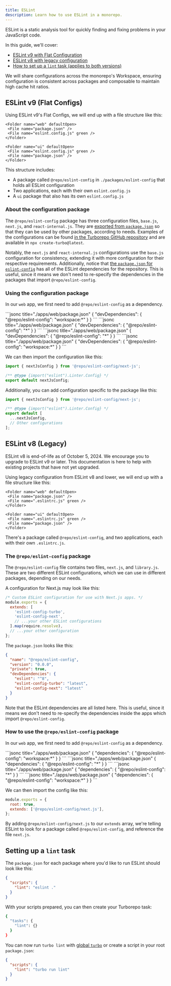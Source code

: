 ```yaml
---
title: ESLint
description: Learn how to use ESLint in a monorepo.
---
```



ESLint is a static analysis tool for quickly finding and fixing problems in your JavaScript code.

<CreateTurboCallout />

In this guide, we'll cover:

- [ESLint v9 with Flat Configuration](#eslint-v9-flat-configs)
- [ESLint v8 with legacy configuration](#eslint-v8-legacy)
- [How to set up a `lint` task (applies to both versions)](#setting-up-a-lint-task)

We will share configurations across the monorepo's Workspace, ensuring configuration is consistent across packages and composable to maintain high cache hit ratios.

## ESLint v9 (Flat Configs)

Using ESLint v9's Flat Configs, we will end up with a file structure like this:

<Files>
  <Folder name="apps" defaultOpen>
    <Folder name="docs" defaultOpen>
     <File name="package.json" />
     <File name="eslint.config.js" green />
    </Folder>

    <Folder name="web" defaultOpen>
     <File name="package.json" />
     <File name="eslint.config.js" green />
    </Folder>

  </Folder>

  <Folder name="packages" defaultOpen>
    <Folder name="eslint-config" defaultOpen>
     <File name="base.js" green />
     <File name="next.js" green />
     <File name="react-internal.js" green />
     <File name="package.json" />
    </Folder>

    <Folder name="ui" defaultOpen>
     <File name="eslint.config.js" green />
     <File name="package.json" />
    </Folder>

  </Folder>
</Files>

This structure includes:

- A package called `@repo/eslint-config` in `./packages/eslint-config` that holds all ESLint configuration
- Two applications, each with their own `eslint.config.js`
- A `ui` package that also has its own `eslint.config.js`

### About the configuration package

The `@repo/eslint-config` package has three configuration files, `base.js`, `next.js`, and `react-internal.js`. They are [exported from `package.json`](https://github.com/vercel/turborepo/blob/main/examples/basic/packages/eslint-config/package.json#L6) so that they can be used by other packages, according to needs. Examples of the configurations can be found [in the Turborepo GitHub repository](https://github.com/vercel/turborepo/tree/main/examples/basic/packages/eslint-config) and are available in `npx create-turbo@latest`.

Notably, the `next.js` and `react-internal.js` configurations use the `base.js` configuration for consistency, extending it with more configuration for their respective requirements. Additionally, notice that [the `package.json` for `eslint-config`](https://github.com/vercel/turborepo/blob/main/examples/basic/packages/eslint-config/package.json) has all of the ESLint dependencies for the repository. This is useful, since it means we don't need to re-specify the dependencies in the packages that import `@repo/eslint-config`.

### Using the configuration package

In our `web` app, we first need to add `@repo/eslint-config` as a dependency.

<PackageManagerTabs>

  <Tab value="pnpm">
```jsonc title="./apps/web/package.json"
{
  "devDependencies": {
    "@repo/eslint-config": "workspace:*"
  }
}
```
  </Tab>

  <Tab value="yarn">
```jsonc title="./apps/web/package.json"
{
  "devDependencies": {
    "@repo/eslint-config": "*"
  }
}
```
  </Tab>

  <Tab value="npm">
```jsonc title="./apps/web/package.json"
{
  "devDependencies": {
    "@repo/eslint-config": "*"
  }
}
```
  </Tab>

  <Tab value="bun (Beta)">
```jsonc title="./apps/web/package.json"
{
  "devDependencies": {
    "@repo/eslint-config": "workspace:*"
  }
}
```
  </Tab>
</PackageManagerTabs>

We can then import the configuration like this:

```js title="./apps/web/eslint.config.js"
import { nextJsConfig } from '@repo/eslint-config/next-js';

/** @type {import("eslint").Linter.Config} */
export default nextJsConfig;
```

Additionally, you can add configuration specific to the package like this:

```js title="./apps/web/eslint.config.js"
import { nextJsConfig } from '@repo/eslint-config/next-js';

/** @type {import("eslint").Linter.Config} */
export default [
  ...nextJsConfig,
  // Other configurations
];
```

## ESLint v8 (Legacy)

<Callout type="warn">
  ESLint v8 is end-of-life as of October 5, 2024. We encourage you to upgrade to
  ESLint v9 or later. This documentation is here to help with existing projects
  that have not yet upgraded.
</Callout>

Using legacy configuration from ESLint v8 and lower, we will end up with a file structure like this:

<Files>
  <Folder name="apps" defaultOpen>
    <Folder name="docs" defaultOpen>
     <File name="package.json" />
     <File name=".eslintrc.js" green />
    </Folder>

    <Folder name="web" defaultOpen>
     <File name="package.json" />
     <File name=".eslintrc.js" green />
    </Folder>

  </Folder>

  <Folder name="packages" defaultOpen>
    <Folder name="eslint-config" defaultOpen>
     <File name="base.js" green />
     <File name="next.js" green />
     <File name="react-internal.js" green />
     <File name="package.json" />
    </Folder>

    <Folder name="ui" defaultOpen>
     <File name=".eslintrc.js" green />
     <File name="package.json" />
    </Folder>

  </Folder>
</Files>

There's a package called `@repo/eslint-config`, and two applications, each with their own `.eslintrc.js`.

### The `@repo/eslint-config` package

The `@repo/eslint-config` file contains two files, `next.js`, and `library.js`. These are two different ESLint configurations, which we can use in different packages, depending on our needs.

A configuration for Next.js may look like this:

```js title="./packages/eslint-config/next.js"
/* Custom ESLint configuration for use with Next.js apps. */
module.exports = {
  extends: [
    'eslint-config-turbo',
    'eslint-config-next',
    // ...your other ESLint configurations
  ].map(require.resolve),
  // ...your other configuration
};
```

The `package.json` looks like this:

```json title="./packages/eslint-config/package.json"
{
  "name": "@repo/eslint-config",
  "version": "0.0.0",
  "private": true,
  "devDependencies": {
    "eslint": "^8",
    "eslint-config-turbo": "latest",
    "eslint-config-next": "latest"
  }
}
```

Note that the ESLint dependencies are all listed here. This is useful, since it means we don't need to re-specify the dependencies inside the apps which import `@repo/eslint-config`.

### How to use the `@repo/eslint-config` package

In our `web` app, we first need to add `@repo/eslint-config` as a dependency.

<PackageManagerTabs>

  <Tab value="pnpm">
```jsonc title="./apps/web/package.json"
{
  "dependencies": {
    "@repo/eslint-config": "workspace:*"
  }
}
```
  </Tab>
  <Tab value="yarn">
```jsonc title="./apps/web/package.json"
{
  "dependencies": {
    "@repo/eslint-config": "*"
  }
}
```
  </Tab>

  <Tab value="npm">
```jsonc title="./apps/web/package.json"
{
  "dependencies": {
    "@repo/eslint-config": "*"
  }
}
```
  </Tab>

  <Tab value="bun (Beta)">
```jsonc title="./apps/web/package.json"
{
  "dependencies": {
    "@repo/eslint-config": "workspace:*"
  }
}
```
  </Tab>
</PackageManagerTabs>

We can then import the config like this:

```js title="./apps/web/.eslintrc.js"
module.exports = {
  root: true,
  extends: ['@repo/eslint-config/next.js'],
};
```

By adding `@repo/eslint-config/next.js` to our `extends` array, we're telling ESLint to look for a package called `@repo/eslint-config`, and reference the file `next.js`.

## Setting up a `lint` task

The `package.json` for each package where you'd like to run ESLint should look like this:

```json title="./packages/*/package.json"
{
  "scripts": {
    "lint": "eslint ."
  }
}
```

With your scripts prepared, you can then create your Turborepo task:

```bash title="./turbo.json"
{
  "tasks": {
    "lint": {}
  }
}
```

You can now run `turbo lint` with [global `turbo`](/docs/getting-started/installation#global-installation) or create a script in your root `package.json`:

```json title="./package.json"
{
  "scripts": {
    "lint": "turbo run lint"
  }
}
```
